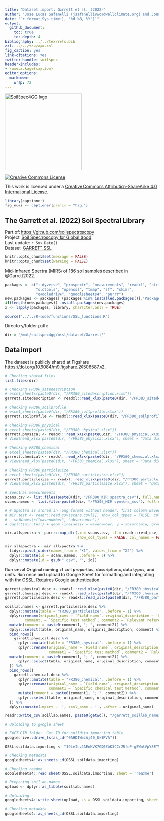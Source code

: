 ```yaml
---
title: "Dataset import: Garrett et al. (2022)"  
author: "Jose Lucas Safanelli (jsafanelli@woodwellclimate.org) and Jonathan Sanderman (jsanderman@woodwellclimate.org)"  
date: "`r format(Sys.time(), '%d %B, %Y')`"
output: 
  github_document:
    toc: true
    toc_depth: 4
bibliography: ../../tex/refs.bib
csl: ../../tex/apa.csl  
fig_caption: yes
link-citations: yes
twitter-handle: soilspec
header-includes:
- \usepackage{caption}
editor_options: 
  markdown: 
    wrap: 72
---
```


[<img src="../../img/soilspec4gg-logo_fc.png" alt="SoilSpec4GG logo" width="250"/>](https://soilspectroscopy.org/)

[<img alt="Creative Commons License" style="border-width:0" src="https://i.creativecommons.org/l/by-sa/4.0/88x31.png"/>](http://creativecommons.org/licenses/by-sa/4.0/)

This work is licensed under a [Creative Commons Attribution-ShareAlike 4.0 International License](http://creativecommons.org/licenses/by-sa/4.0/).

```r
library(captioner)
fig_nums <- captioner(prefix = "Fig.")
```

## The Garrett et al. (2022) Soil Spectral Library

Part of: <https://github.com/soilspectroscopy>  
Project: [Soil Spectroscopy for Global Good](https://soilspectroscopy.org)  
Last update: `r Sys.Date()`  
Dataset: [GARRETT.SSL](https://soilspectroscopy.github.io/ossl-manual/soil-spectroscopy-tools-and-users.html#garrett.ssl)

```r
knitr::opts_chunk$set(message = FALSE)
knitr::opts_chunk$set(warning = FALSE)
```

Mid-Infrared Spectra (MIRS) of 186 soil samples described in @Garrett2022.

```r
packages <- c("tidyverse", "prospectr", "measurements", "readxl", "stringr",
              "olctools", "openssl", "tmap", "sf", "skimr",
              "googledrive", "googlesheets4", "purrr")
new.packages <- packages[!(packages %in% installed.packages()[,"Package"])]
if(length(new.packages)) install.packages(new.packages)
x <- lapply(packages, library, character.only = TRUE)
```

```r
source("../../R-code/functions/SSL_functions.R")
```

Directory/folder path:
```r
dir = "/mnt/soilspec4gg/ossl/dataset/Garrett/"
```

## Data import

The dataset is publicly shared at Figshare <https://doi.org/10.6084/m9.figshare.20506587.v2>.

```r
# Checking shared files
list.files(dir)

# Checking FR380_sitedescription
# excel_sheets(paste0(dir, "/FR380_sitedescription.xlsx"))
garrett.sitedescription <- readxl::read_xlsx(paste0(dir, "/FR380_sitedescription.xlsx"), sheet = "FR380_site description")

# Checking FR380_soilprofile
# excel_sheets(paste0(dir, "/FR380_soilprofile.xlsx"))
garrett.soilprofile <- readxl::read_xlsx(paste0(dir, "/FR380_soilprofile.xlsx"), sheet = "FR380_soil profile")

# Checking FR380_physical
# excel_sheets(paste0(dir, "/FR380_physical.xlsx"))
garrett.physical <- readxl::read_xlsx(paste0(dir, "/FR380_physical.xlsx"), sheet = "FR380_Physical")
# View(read_xlsx(paste0(dir, "/FR380_physical.xlsx"), sheet = "Data dictionary"))

# Checking FR380_chemical
# excel_sheets(paste0(dir, "/FR380_chemical.xlsx"))
garrett.chemical <- readxl::read_xlsx(paste0(dir, "/FR380_chemical.xlsx"), sheet = "FR380_Chemical", skip = 1)
# View(read_xlsx(paste0(dir, "/FR380_chemical.xlsx"), sheet = "Data dictionary"))

# Checking FR380_particlesize
# excel_sheets(paste0(dir, "/FR380_particlesize.xlsx"))
garrett.particlesize <- readxl::read_xlsx(paste0(dir, "/FR380_particlesize.xlsx"), sheet = "FR380_Particle size", skip = 0)
# View(read_xlsx(paste0(dir, "/FR380_particlesize.xlsx"), sheet = "Data dictionary"))

# Spectral measurements
scans.csv <- list.files(paste0(dir, "/FR380_MIR spectra_csv"), full.names = TRUE)
scans.names <- list.files(paste0(dir, "/FR380_MIR spectra_csv"), full.names = FALSE)

# # Spectra is stored in long format without header, first column wavenumber, second column absorbance
# mir.test <- readr::read_csv(scans.csv[1], show_col_types = FALSE, col_names = FALSE) %>%
#   setNames(c("wavenumber", "absorbance"))
# ggplot(mir.test) + geom_line(aes(x = wavenumber, y = absorbance, group = 1))

mir.allspectra <- purrr::map_dfr(.x = scans.csv, .f = readr::read_csv, .id = "source",
                                 show_col_types = FALSE, col_names = FALSE) # Additional arguments of read_csv

mir.allspectra <- mir.allspectra %>%
  tidyr::pivot_wider(names_from = "X1", values_from = "X2") %>%
  dplyr::mutate(id = scans.names, .before = 1) %>%
  dplyr::mutate(id = gsub(".csv", "", id))
```

Run once! Original naming of soil properties, descriptions, data types, and units. Run once and upload to Google Sheet for formatting and integrating with the OSSL. Requires Google authentication.

```r
garrett.physical.desc <- readxl::read_xlsx(paste0(dir, "/FR380_physical.xlsx"), sheet = "Data dictionary")
garrett.chemical.desc <- readxl::read_xlsx(paste0(dir, "/FR380_chemical.xlsx"), sheet = "Data dictionary")
garrett.particlesize.desc <- readxl::read_xlsx(paste0(dir, "/FR380_particlesize.xlsx"), sheet = "Data dictionary")

soillab.names <- garrett.particlesize.desc %>%
  dplyr::mutate(table = "FR380_particlesize", .before = 1) %>%
  dplyr::rename(original_name = `Field name`, original_description = `Field name description`,
         comment1 = `Specific test method`, comment2 = `Relevant reference`) %>%
  mutate(comment = paste0(comment1, "; ", comment2)) %>%
  dplyr::select(table, original_name, original_description, comment) %>%
  bind_rows({
    garrett.physical.desc %>%
      dplyr::mutate(table = "FR380_physical", .before = 1) %>%
      dplyr::rename(original_name = `Field name`, original_description = `Field name description`,
                    comment1 = `Specific test method`, comment2 = `Relevant reference`) %>%
  mutate(comment = paste0(comment1, "; ", comment2)) %>%
      dplyr::select(table, original_name, original_description, comment)
  }) %>%
  bind_rows({
    garrett.chemical.desc %>%
      dplyr::mutate(table = "FR380_chemical", .before = 1) %>%
      dplyr::rename(original_name = `Field name`, original_description = `Field name description`,
                    comment1 = `Specific chemical test method`, comment2 = `Relevant reference`) %>%
      mutate(comment = paste0(comment1, "; ", comment2)) %>%
      dplyr::select(table, original_name, original_description, comment)
  }) %>%
  dplyr::mutate(import = '', ossl_name = '', .after = original_name)

readr::write_csv(soillab.names, paste0(getwd(), "/garrett_soillab_names.csv"))

# Uploading to google sheet

# FACT CIN folder. Get ID for soildata importing table
googledrive::drive_ls(as_id("0AHDIWmLAj40_Uk9PVA"))

OSSL.soildata.importing <- "19LeILz9AEnKVK7GK0ZbK3CCr2RfeP-gSWn5VpY8ETVM"

# Checking metadata
googlesheets4::as_sheets_id(OSSL.soildata.importing)

# Checking readme
googlesheets4::read_sheet(OSSL.soildata.importing, sheet = 'readme')

# Preparing soillab.names
upload <- dplyr::as_tibble(soillab.names)

# Uploading
googlesheets4::write_sheet(upload, ss = OSSL.soildata.importing, sheet = "Garrett")

# Checking metadata
googlesheets4::as_sheets_id(OSSL.soildata.importing)
```

<!-- Spectral data filenames follow Scion_Sample ID present in chemical data, but there are other id columns from LCR and site ids that are necessary for binding with other tables (like physical). Anyway, Scion_Sample ID will be used as `id.layer_local_c` in the OSSL. -->

<!-- ```{r} -->
<!-- garrett.ids <- garrett.chemical %>% -->
<!--   dplyr::select(`Scion_Sample ID`, `Trial ID`, -->
<!--                 `LCR_Sample ID`, `LCR_Soil profile ID`, -->
<!--                 `LCR_Lab letter`, `LCR_Horizon number`, -->
<!--                 `Horizon top (cm)`, `Horizon base (cm)`,) %>% -->
<!--   dplyr::rename(id.layer_local_c = `Scion_Sample ID`, -->
<!--                 id.user.site_ascii_c = `Trial ID`, -->
<!--                 layer.upper.depth_usda_cm = `Horizon top (cm)`, -->
<!--                 layer.lower.depth_usda_cm = `Horizon base (cm)`) %>% -->
<!--   dplyr::filter(!is.na(id.layer_local_c)) %>% -->
<!--   dplyr::mutate(id.user.site_ascii_c = gsub("\\s", "", id.user.site_ascii_c)) -->

<!-- # Checking number of spectral replicates  -->
<!-- mir.allspectra %>% -->
<!--   tidyr::separate(id, into = c("id", "replicate"), sep = "-") %>% -->
<!--   dplyr::group_by(id) %>% -->
<!--   dplyr::summarise(n = n()) %>% -->
<!--   dplyr::group_by(n) %>% -->
<!--   dplyr::summarise(count = n()) -->

<!-- # Checking number of unique spectral samples -->
<!-- mir.allspectra %>% -->
<!--   tidyr::separate(id, into = c("id", "replicate"), sep = "-") %>% -->
<!--   dplyr::group_by(id) %>% -->
<!--   dplyr::summarise(n = n()) %>% -->
<!--   dplyr::ungroup() %>% -->
<!--   nrow() -->

<!-- # Same number of samples in chemical data -->
<!-- garrett.ids %>% -->
<!--   dplyr::summarise(count = n()) -->

<!-- # Are there duplicates? No -->
<!-- garrett.ids %>% -->
<!--   dplyr::distinct(id.layer_local_c) %>% -->
<!--   dplyr::summarise(count = n()) -->
<!-- ``` -->

<!-- ### Soil site information -->

<!-- ```{r} -->
<!-- # Formatting to OSSL standard -->
<!-- garrett.soilsite <- garrett.sitedescription %>% -->
<!--   dplyr::select(`Trial ID`, `Date observed`, `Latitude (°)`, `Longitude (°)`) %>% -->
<!--   dplyr::rename(longitude_wgs84_dd = `Longitude (°)`, latitude_wgs84_dd = `Latitude (°)`, -->
<!--                 id.user.site_ascii_c = `Trial ID`) %>% -->
<!--   dplyr::mutate(id.user.site_ascii_c = gsub("\\s", "", id.user.site_ascii_c)) %>% -->
<!--   dplyr::mutate(id.dataset.site_ascii_c = id.user.site_ascii_c, -->
<!--                 `Date observed` = lubridate::ymd(`Date observed`)) %>% -->
<!--   dplyr::mutate(observation.date.begin_iso.8601_yyyy.mm.dd = stringr::str_c(lubridate::year(`Date observed`), -->
<!--                                                                             lubridate::month(`Date observed`), -->
<!--                                                                             lubridate::day(`Date observed`), -->
<!--                                                                             sep = "."), -->
<!--                 observation.date.end_iso.8601_yyyy.mm.dd = stringr::str_c(lubridate::year(`Date observed`), -->
<!--                                                                             lubridate::month(`Date observed`), -->
<!--                                                                             lubridate::day(`Date observed`), -->
<!--                                                                             sep = ".")) %>% -->
<!--   dplyr::select(id.user.site_ascii_c, id.dataset.site_ascii_c, -->
<!--                 longitude_wgs84_dd, latitude_wgs84_dd, -->
<!--                 observation.date.begin_iso.8601_yyyy.mm.dd, -->
<!--                 observation.date.end_iso.8601_yyyy.mm.dd) %>% -->
<!--   dplyr::left_join({garrett.ids %>% -->
<!--       dplyr::select(-contains("LCR"))}, ., by = "id.user.site_ascii_c") %>% -->
<!--   dplyr::mutate(id.layer_uuid_c = openssl::md5(id.layer_local_c), # Adding missing metadata -->
<!--                 id.location_olc_c = olctools::encode_olc(latitude_wgs84_dd, longitude_wgs84_dd, 10), -->
<!--                 observation.ogc.schema.title_ogc_txt = 'Open Soil Spectroscopy Library', -->
<!--                 observation.ogc.schema_idn_url = 'https://soilspectroscopy.github.io', -->
<!--                 location.address_utf8_txt = "New Zealand", -->
<!--                 location.country_iso.3166_c = "NZL", -->
<!--                 location.method_any_c = "survey", -->
<!--                 location.error_any_m = 1111, # Only two decimal places in lat long -->
<!--                 surveyor.title_utf8_txt = "Loretta Garrett", -->
<!--                 surveyor.contact_ietf_email = "loretta.garrett@scionresearch.com", -->
<!--                 surveyor.address_utf8_txt = 'Scion, Private Bag 3020, Rotorua 3046, New Zealand', -->
<!--                 dataset.title_utf8_txt = 'Garrett et al. (2022)', -->
<!--                 dataset.owner_utf8_txt = 'Garrett et al. (2022)', -->
<!--                 dataset.code_ascii_txt = 'GARRETT.SSL', -->
<!--                 dataset.address_idn_url = 'https://doi.org/10.6084/m9.figshare.20506587.v2', -->
<!--                 dataset.license.title_ascii_txt = 'CC-BY 4.0', -->
<!--                 dataset.license.address_idn_url = 'https://creativecommons.org/licenses/by/4.0/legalcode', -->
<!--                 dataset.doi_idf_c = 'https://doi.org/10.6084/m9.figshare.20506587.v2', -->
<!--                 dataset.contact.name_utf8_txt = "Loretta Garrett", -->
<!--                 dataset.contact.email_ietf_email = "loretta.garrett@scionresearch.com", -->
<!--                 id.project_ascii_c = "GARRETT") %>% -->
<!--   dplyr::select(id.layer_uuid_c, # Following the sequence from ossl-manual -->
<!--                 id.layer_local_c, -->
<!--                 id.location_olc_c, -->
<!--                 observation.ogc.schema.title_ogc_txt, -->
<!--                 observation.ogc.schema_idn_url, -->
<!--                 observation.date.begin_iso.8601_yyyy.mm.dd, -->
<!--                 observation.date.end_iso.8601_yyyy.mm.dd, -->
<!--                 location.address_utf8_txt, -->
<!--                 location.country_iso.3166_c, -->
<!--                 location.method_any_c, -->
<!--                 surveyor.title_utf8_txt, -->
<!--                 surveyor.contact_ietf_email, -->
<!--                 surveyor.address_utf8_txt, -->
<!--                 longitude_wgs84_dd, -->
<!--                 latitude_wgs84_dd, -->
<!--                 location.error_any_m, -->
<!--                 dataset.title_utf8_txt, -->
<!--                 dataset.owner_utf8_txt, -->
<!--                 dataset.code_ascii_txt, -->
<!--                 dataset.address_idn_url, -->
<!--                 dataset.license.title_ascii_txt, -->
<!--                 dataset.license.address_idn_url, -->
<!--                 dataset.doi_idf_c, -->
<!--                 dataset.contact.name_utf8_txt, -->
<!--                 dataset.contact.email_ietf_email, -->
<!--                 id.dataset.site_ascii_c, -->
<!--                 id.user.site_ascii_c, -->
<!--                 id.project_ascii_c) -->
<!-- ``` -->

<!-- Exporting soilsite data -->

<!-- ```{r} -->
<!-- soilsite.rds = paste0(dir, "/ossl_soilsite_v1.rds") -->
<!-- saveRDS(garrett.soilsite, soilsite.rds) -->
<!-- ``` -->

<!-- ### Soil lab information -->

<!-- ```{r, warning=FALSE} -->
<!-- # names(garrett.chemical) -->

<!-- in.names.chemical <- c("LCR_Total Carbon (%)", "LCR_Total Nitrogen (%)", "Scion_pH [H2O]", -->
<!--                        "Scion_Mehlich 3 Al (mg/kg)", "Scion_Mehlich 3 Na (mg/kg)", "Scion_Mehlich 3 Mg (mg/kg)", -->
<!--                        "Scion_Mehlich 3 P (mg/kg)", "Scion_Mehlich 3 K (mg/kg)", "Scion_Mehlich 3 Ca (mg/kg)") -->

<!-- out.names.chemical <- c("c.tot_usda.4h2_wpct", "n.tot_usda.4h2_wpct", "ph.h2o_usda.4c1_index", -->
<!--                         "al.kcl_usda.4b3_cmolkg", "na.ext_usda.4b1_cmolkg", "mg.ext_usda.4b1_cmolkg", -->
<!--                         "p.ext_usda.4d6_mgkg", "k.ext_usda.4b1_cmolkg", "ca.ext_usda.4b1_cmolkg") -->

<!-- garrett.soil.chemical <- garrett.chemical %>% -->
<!--   dplyr::rename(id.layer_local_c = `Scion_Sample ID`) %>% -->
<!--   dplyr::relocate(id.layer_local_c, .before = 1) %>% -->
<!--   dplyr::rename_with(~out.names.chemical, all_of(in.names.chemical)) %>% -->
<!--   dplyr::select(id.layer_local_c, all_of(out.names.chemical)) %>% -->
<!--   dplyr::mutate_at(vars(-id.layer_local_c), as.numeric) %>% # mg.kg to cmolc.kg =  = atomic_mass/valence/100=g*1000=mg -->
<!--   dplyr::mutate(al.kcl_usda.4b3_cmolkg = al.kcl_usda.4b3_cmolkg/(26.982/3/100*1000), -->
<!--                 na.ext_usda.4b1_cmolkg = na.ext_usda.4b1_cmolkg/(22.990/1/100*1000), -->
<!--                 mg.ext_usda.4b1_cmolkg = mg.ext_usda.4b1_cmolkg/(24.305/2/100*1000), -->
<!--                 k.ext_usda.4b1_cmolkg = k.ext_usda.4b1_cmolkg/(39.098/1/100*1000), -->
<!--                 ca.ext_usda.4b1_cmolkg = ca.ext_usda.4b1_cmolkg/(40.078/2/100*1000)) %>% -->
<!--   dplyr::mutate(sum_of_bases = ca.ext_usda.4b1_cmolkg+mg.ext_usda.4b1_cmolkg+k.ext_usda.4b1_cmolkg+na.ext_usda.4b1_cmolkg, -->
<!--                 cec.ext_usda.4b1_cmolkg = sum_of_bases+al.kcl_usda.4b3_cmolkg) %>% -->
<!--   dplyr::mutate(alsat_usda.4b4_wpct = al.kcl_usda.4b3_cmolkg/cec.ext_usda.4b1_cmolkg*100, -->
<!--                 bsat_usda.4b4_wpct = sum_of_bases/cec.ext_usda.4b1_cmolkg*100) %>% -->
<!--   dplyr::select(-sum_of_bases) -->

<!-- # names(garrett.particlesize) -->

<!-- garrett.soil.psd <- garrett.particlesize %>% -->
<!--   dplyr::rename("sand.tot_usda.3a1_wpct" = "Sand (%)", "silt.tot_usda.3a1_wpct" = "Silt (%)", "clay.tot_usda.3a1_wpct" = "Clay (%)") %>% -->
<!--   dplyr::select(`LCR_Soil profile ID`, `LCR_Lab letter`, -->
<!--          sand.tot_usda.3a1_wpct, silt.tot_usda.3a1_wpct, clay.tot_usda.3a1_wpct) %>% -->
<!--   dplyr::left_join(garrett.ids, by = c("LCR_Soil profile ID", "LCR_Lab letter")) %>% -->
<!--   dplyr::select(id.layer_local_c, sand.tot_usda.3a1_wpct, silt.tot_usda.3a1_wpct, clay.tot_usda.3a1_wpct) -->

<!-- # names(garrett.physical) -->

<!-- garrett.soil.physical <- garrett.physical %>% -->
<!--   dplyr::filter(`Sample plots 'Disturbed' or 'Undisturbed'` == "Undisturbed") %>% -->
<!--   dplyr::rename("bd.od_usda.3b2_gcm3" = "Bulk density (g/cm3)", -->
<!--                 "wr.33kbar_usda.3c1_wpct" = "Water content at 10 kPa (%w/w)", -->
<!--                 "wr.1500kbar_usda.3c1_wpct" = "Water content at 1500 kPa (%w/w)") %>% -->
<!--   dplyr::mutate(`LCR_Horizon number` = str_sub(`LCR_Horizon number`, 1, 1)) %>% -->
<!--   dplyr::select(`LCR_Soil profile ID`, `LCR_Horizon number`, -->
<!--                 bd.od_usda.3b2_gcm3, wr.33kbar_usda.3c1_wpct, wr.1500kbar_usda.3c1_wpct) %>% -->
<!--   dplyr::left_join(garrett.ids, by = c("LCR_Soil profile ID", "LCR_Horizon number")) %>% -->
<!--   dplyr::select(id.layer_local_c, bd.od_usda.3b2_gcm3, wr.33kbar_usda.3c1_wpct, wr.1500kbar_usda.3c1_wpct) %>% -->
<!--   dplyr::mutate_at(vars(-c('id.layer_local_c')), as.numeric) %>% -->
<!--   filter(!is.na(id.layer_local_c)) -->

<!-- garrett.soillab <- garrett.ids %>% -->
<!--   dplyr::select(id.layer_local_c) %>% -->
<!--   dplyr::left_join(garrett.soil.psd, by = "id.layer_local_c") %>% -->
<!--   dplyr::left_join(garrett.soil.physical, by = "id.layer_local_c") %>% -->
<!--   dplyr::left_join(garrett.soil.chemical, by = "id.layer_local_c") %>% -->
<!--   dplyr::mutate(id.layer_uuid_c = openssl::md5(id.layer_local_c), .after = 1) -->

<!-- ``` -->

<!-- Exporting soillab data -->

<!-- ```{r} -->
<!-- soillab.rds = paste0(dir, "/ossl_soillab_v1.rds") -->
<!-- saveRDS(garrett.soillab, soillab.rds) -->
<!-- ``` -->

<!-- ### Mid-infrared spectroscopy data -->

<!-- Mid-infrared (MIR) soil spectroscopy raw data (<https://doi.org/10.6084/m9.figshare.20506587.v2>). -->

<!-- ```{r} -->
<!-- # garrett.ids -->
<!-- # mir.allspectra -->

<!-- # head(mir.allspectra[, 1:10]) -->

<!-- # Removing source column (it comes from csv importing when mapping listed files. number is row/object id) -->
<!-- garrett.mir <- mir.allspectra %>% -->
<!--   dplyr::select(-source) %>% -->
<!--   dplyr::rename(scan.file_any_c = id) %>% -->
<!--   dplyr::mutate(id.scan_local_c = scan.file_any_c, .after = scan.file_any_c) %>% -->
<!--   tidyr::separate(id.scan_local_c, into = c("id.scan_local_c", "table_code"), sep = "_") %>% -->
<!--   dplyr::select(-table_code) %>% -->
<!--   dplyr::mutate(id.layer_local_c = str_sub(id.scan_local_c, 1, -3), .before = 1) -->

<!-- # head(garrett.mir[, 1:10]) -->

<!-- # Checking spectral range and resolution -->
<!-- spectra <- garrett.mir %>% -->
<!--   dplyr::select(-contains(c("id.", "scan."))) -->

<!-- old.spectral.range <- as.numeric(names(spectra)) -->
<!-- cat("Spectral range between", range(old.spectral.range)[1], "and", range(old.spectral.range)[2], "cm-1 \n") -->
<!-- cat("Spectral resolution is", old.spectral.range[2]-old.spectral.range[1], "cm-1 \n") -->

<!-- # Preparing final MIR spectra -->
<!-- new.spectra.names <- paste0("scan_mir.", old.spectral.range, "_abs") -->

<!-- garrett.mir <- garrett.mir %>% -->
<!--   dplyr::rename_with(~new.spectra.names, .cols = as.character(old.spectral.range)) -->

<!-- # head(garrett.mir[, 1:10]) -->
<!-- ``` -->

<!-- Binding together and exporting: -->

<!-- ```{r} -->
<!-- soilmir.rds = paste0(dir, "/ossl_mir_v1.rds") -->
<!-- saveRDS(garrett.mir, soilmir.rds) -->
<!-- ``` -->

<!-- ### Quality control -->

<!-- Checking IDs: -->

<!-- ```{r} -->
<!-- # Checking if soil site ids are unique -->
<!-- table(duplicated(garrett.soilsite$id.layer_uuid_c)) -->

<!-- # Checking if soilab ids are compatible -->
<!-- table(garrett.soilsite$id.layer_uuid_c %in% garrett.soillab$id.layer_uuid_c) -->

<!-- # Checking if mir ids are compatible. In this case there 30 samples missing spectra -->
<!-- table(garrett.soilsite$id.layer_local_c %in% garrett.mir$id.layer_local_c) -->
<!-- ``` -->

<!-- Plotting sites map: -->

<!-- ```{r map} -->
<!-- data("World") -->

<!-- points <- garrett.soilsite %>% -->
<!--    sf::st_as_sf(coords = c('longitude_wgs84_dd', 'latitude_wgs84_dd'), crs = 4326) -->

<!-- tmap::tmap_mode("plot") -->

<!-- tmap::tm_shape(World) + -->
<!--   tmap::tm_polygons('#f0f0f0f0', border.alpha = 0.2) + -->
<!--   tmap::tm_shape(points) + -->
<!--   tmap::tm_dots() -->
<!-- ``` -->

<!-- Soil analytical data summary: -->

<!-- ```{r} -->
<!-- garrett.soillab %>% -->
<!--   skimr::skim() %>% -->
<!--   dplyr::select(-numeric.hist, -complete_rate) -->
<!-- ``` -->

<!-- Spectral visualization: -->

<!-- ```{r spec} -->
<!-- garrett.mir %>% -->
<!--   tidyr::pivot_longer(-all_of(c("id.layer_local_c", "scan.file_any_c", "id.scan_local_c")), -->
<!--                       names_to = "wavenumber", values_to = "absorbance") %>% -->
<!--   dplyr::mutate(wavenumber = gsub("scan_mir.|_abs", "", wavenumber)) %>% -->
<!--   dplyr::mutate(wavenumber = as.numeric(wavenumber)) %>% -->
<!--   ggplot(aes(x = wavenumber, y = absorbance, group = id.scan_local_c)) + -->
<!--   geom_line(alpha = 0.1) + -->
<!--   scale_x_continuous(breaks = c(600, 1200, 1800, 2400, 3000, 3600, 4000)) + -->
<!--   labs(x = bquote("Wavenumber"~(cm^-1)), y = "Absorbance") + -->
<!--   theme_light() -->
<!-- ``` -->

<!-- ### Rendering report -->

<!-- Exporting to md/html for GitHub. -->

<!-- ```{r, eval=FALSE} -->
<!-- rmarkdown::render("README.Rmd") -->
<!-- ``` -->

<!-- ## References -->
